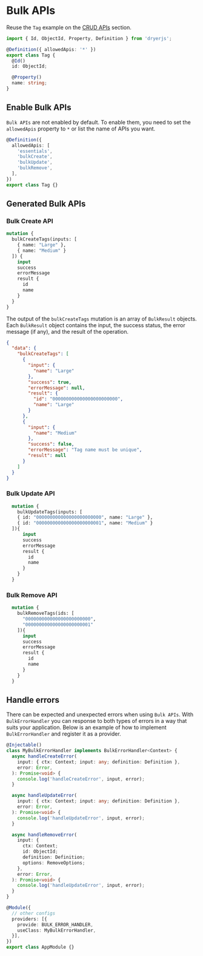 
# Bulk APIs

Reuse the `Tag` example on the [CRUD APIs](/guides/crud-apis) section.

```ts
import { Id, ObjectId, Property, Definition } from 'dryerjs';

@Definition({ allowedApis: '*' })
export class Tag {
  @Id()
  id: ObjectId;

  @Property()
  name: string;
}
```

## Enable Bulk APIs

`Bulk APIs` are not enabled by default. To enable them, you need to set the `allowedApis` property to `*` or list the name of APIs you want.

```ts
@Definition({
  allowedApis: [
    'essentials',
    'bulkCreate',
    'bulkUpdate',
    'bulkRemove',
  ],
})
export class Tag {}
```

## Generated Bulk APIs

### Bulk Create API

```graphql
mutation {
  bulkCreateTags(inputs: [
    { name: "Large" },
    { name: "Medium" }
  ]) {
    input
    success
    errorMessage
    result {
      id
      name
    }
  }
}
```

The output of the `bulkCreateTags` mutation is an array of `BulkResult` objects. Each `BulkResult` object contains the input, the success status, the error message (if any), and the result of the operation.

```json
{
  "data": {
    "bulkCreateTags": [
      {
        "input": {
          "name": "Large"
        },
        "success": true,
        "errorMessage": null,
        "result": {
          "id": "000000000000000000000000",
          "name": "Large"
        }
      },
      {
        "input": {
          "name": "Medium"
        },
        "success": false,
        "errorMessage": "Tag name must be unique",
        "result": null
      }
    ]
  }
}
```

### Bulk Update API

```graphql
  mutation {
    bulkUpdateTags(inputs: [
    { id: "000000000000000000000000", name: "Large" },
    { id: "000000000000000000000001", name: "Medium" }
  ]){
      input
      success
      errorMessage
      result {
        id
        name
      }
    }
  }
```

### Bulk Remove API

```graphql
  mutation {
    bulkRemoveTags(ids: [
      "000000000000000000000000",
      "000000000000000000000001"
    ]){
      input
      success
      errorMessage
      result {
        id
        name
      }
    }
  }
```

## Handle errors

There can be expected and unexpected errors when using `Bulk APIs`.
With `BulkErrorHandler` you can response to both types of errors in a way that suits your application.
Below is an example of how to implement `BulkErrorHandler` and register it as a provider.

```ts
@Injectable()
class MyBulkErrorHandler implements BulkErrorHandler<Context> {
  async handleCreateError(
    input: { ctx: Context; input: any; definition: Definition },
    error: Error,
  ): Promise<void> {
    console.log('handleCreateError', input, error);
  }

  async handleUpdateError(
    input: { ctx: Context; input: any; definition: Definition },
    error: Error,
  ): Promise<void> {
    console.log('handleUpdateError', input, error);
  }

  async handleRemoveError(
    input: {
      ctx: Context;
      id: ObjectId;
      definition: Definition;
      options: RemoveOptions;
    },
    error: Error,
  ): Promise<void> {
    console.log('handleUpdateError', input, error);
  }
}

@Module({
  // other configs
  providers: [{
    provide: BULK_ERROR_HANDLER,
    useClass: MyBulkErrorHandler,
  }],
})
export class AppModule {}
```
